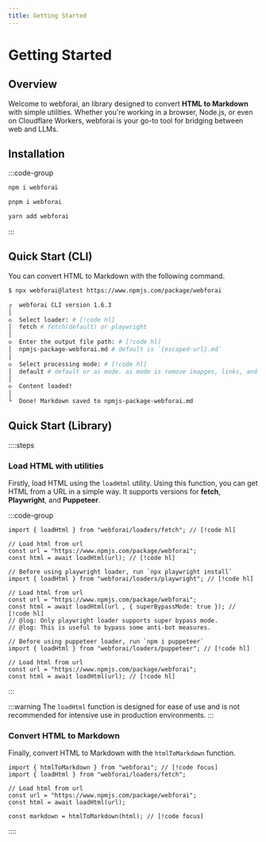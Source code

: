 ```yaml
---
title: Getting Started
---
```


# Getting Started

## Overview

Welcome to webforai, an library designed to convert **HTML to Markdown** with simple utilities.
Whether you're working in a browser, Node.js, or even on Cloudflare Workers, webforai is your go-to tool for bridging between web and LLMs.

## Installation

:::code-group

```bash [npm]
npm i webforai
```

```bash [pnpm]
pnpm i webforai
```

```bash [yarn]
yarn add webforai
```

:::

## Quick Start (CLI)

You can convert HTML to Markdown with the following command.

```bash
$ npx webforai@latest https://www.npmjs.com/package/webforai

┌  webforai CLI version 1.6.3
│
◇  Select loader: # [!code hl]
│  fetch # fetch(default) or playwright
│
◇  Enter the output file path: # [!code hl]
│  npmjs-package-webforai.md # default is `{escaped-url}.md`
│
◇  Select processing mode: # [!code hl]
│  default # default or ai mode. ai mode is remove imapges, links, and so on.
│
◇  Content loaded!
│
└  Done! Markdown saved to npmjs-package-webforai.md

```

## Quick Start (Library)


::::steps

### Load HTML with utilities

Firstly, load HTML using the `loadHtml` utility. Using this function, you can get HTML from a URL in a simple way. It supports versions for **fetch**, **Playwright**, and **Puppeteer**.

:::code-group

```tsx [fetch] twoslash
import { loadHtml } from "webforai/loaders/fetch"; // [!code hl]

// Load html from url
const url = "https://www.npmjs.com/package/webforai";
const html = await loadHtml(url); // [!code hl]
```


```tsx [playwright] twoslash
// Before using playwright loader, run `npx playwright install`
import { loadHtml } from "webforai/loaders/playwright"; // [!code hl]

// Load html from url
const url = "https://www.npmjs.com/package/webforai";
const html = await loadHtml(url , { superBypassMode: true }); // [!code hl] 
// @log: Only playwright loader supports super bypass mode. 
// @log: This is useful to bypass some anti-bot measures.
```

```tsx [puppeteer] twoslash
// Before using puppeteer loader, run `npm i puppeteer`
import { loadHtml } from "webforai/loaders/puppeteer"; // [!code hl]

// Load html from url
const url = "https://www.npmjs.com/package/webforai";
const html = await loadHtml(url); // [!code hl]
```

:::

:::warning
The `loadHtml` function is designed for ease of use and is not recommended for intensive use in production environments.
:::

### Convert HTML to Markdown

Finally, convert HTML to Markdown with the `htmlToMarkdown` function.

```tsx 
import { htmlToMarkdown } from "webforai"; // [!code focus]
import { loadHtml } from "webforai/loaders/fetch";

// Load html from url
const url = "https://www.npmjs.com/package/webforai";
const html = await loadHtml(url); 

const markdown = htmlToMarkdown(html); // [!code focus]
```
::::

